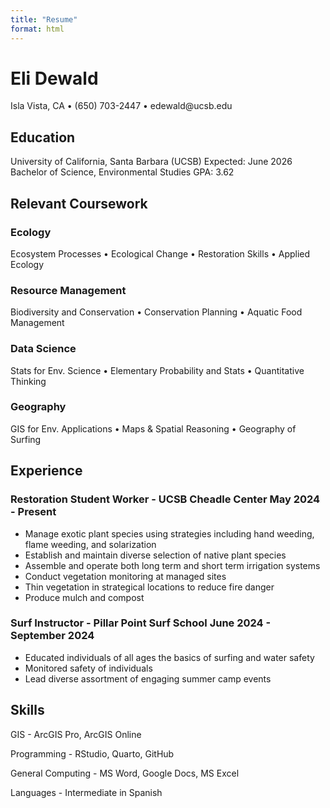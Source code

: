 ```yaml
---
title: "Resume"
format: html
---
```


# Eli Dewald

Isla Vista, CA • (650) 703-2447 • edewald\@ucsb.edu

## Education

University of California, Santa Barbara (UCSB)                          Expected: June 2026
Bachelor of Science, Environmental Studies                              GPA: 3.62

## Relevant Coursework

### Ecology

Ecosystem Processes • Ecological Change • Restoration Skills • Applied Ecology

### Resource Management

Biodiversity and Conservation • Conservation Planning • Aquatic Food Management

### Data Science

Stats for Env. Science • Elementary Probability and Stats • Quantitative Thinking

### Geography

GIS for Env. Applications • Maps & Spatial Reasoning • Geography of Surfing

## Experience

### Restoration Student Worker - UCSB Cheadle Center              May 2024 - Present

-   Manage exotic plant species using strategies including hand weeding, flame weeding, and solarization
-   Establish and maintain diverse selection of native plant species
-   Assemble and operate both long term and short term irrigation systems
-   Conduct vegetation monitoring at managed sites
-   Thin vegetation in strategical locations to reduce fire danger
-   Produce mulch and compost

### Surf Instructor - Pillar Point Surf School                    June 2024 - September 2024

-   Educated individuals of all ages the basics of surfing and water safety
-   Monitored safety of individuals
-   Lead diverse assortment of engaging summer camp events

## Skills

GIS - ArcGIS Pro, ArcGIS Online

Programming - RStudio, Quarto, GitHub

General Computing - MS Word, Google Docs, MS Excel

Languages - Intermediate in Spanish
